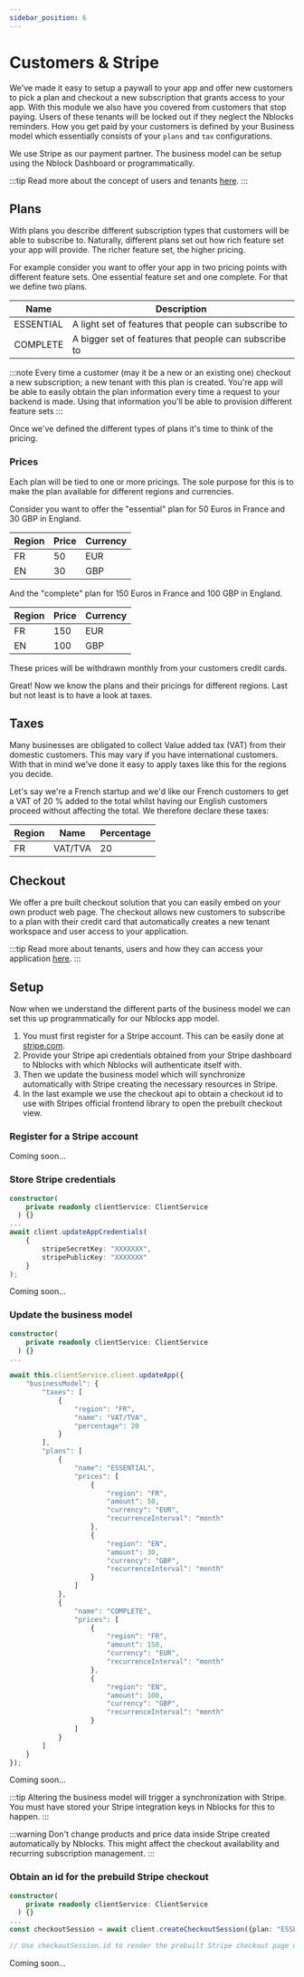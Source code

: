 ```yaml
---
sidebar_position: 6
---
```


# Customers & Stripe


We've made it easy to setup a paywall to your app and offer new customers to pick a plan and checkout a new subscription that grants access to your app.
With this module we also have you covered from customers that stop paying. Users of these tenants will be locked out if they neglect the Nblocks reminders.
How you get paid by your customers is defined by your Business model which essentially consists of your `plans` and `tax` configurations.

We use Stripe as our payment partner.
The business model can be setup using the Nblock Dashboard or programmatically.

:::tip
Read more about the concept of users and tenants [here](tenants-users.mdx).
:::

## Plans
With plans you describe different subscription types that customers will be able to subscribe to. 
Naturally, different plans set out how rich feature set your app will provide. The richer feature set, the higher pricing.

For example consider you want to offer your app in two pricing points with different feature sets. One essential feature set and one complete. 
For that we define two plans.

| Name          | Description
| -----------   | -----------   |
| ESSENTIAL     | A light set of features that people can subscribe to |
| COMPLETE      | A bigger set of features that people can subscribe to |

:::note
Every time a customer (may it be a new or an existing one) checkout a new subscription; a new tenant with this plan is created. 
You're app will be able to easily obtain the plan information every time a request to your backend is made. 
Using that information you'll be able to provision different feature sets
:::

Once we've defined the different types of plans it's time to think of the pricing.

### Prices
Each plan will be tied to one or more pricings. The sole purpose for this is to make the plan available for different regions and currencies.

Consider you want to offer the "essential" plan for 50 Euros in France and 30 GBP in England.

| Region      | Price    | Currency |
| -----------   | -----------   | -----------   |
| FR     | 50 | EUR  |
| EN      | 30 | GBP   |

And the "complete" plan for 150 Euros in France and 100 GBP in England.

| Region      | Price    | Currency |
| -----------   | -----------   | -----------   |
| FR     | 150 | EUR  |
| EN      | 100 | GBP   |

These prices will be withdrawn monthly from your customers credit cards. 

Great! Now we know the plans and their pricings for different regions. Last but not least is to have a look at taxes.

## Taxes
Many businesses are obligated to collect Value added tax (VAT) from their domestic customers. This may vary if you have international customers. 
With that in mind we've done it easy to apply taxes like this for the regions you decide.

Let's say we're a French startup and we'd like our French customers to get a VAT of 20 % added to the total whilst having our English customers proceed without affecting the total.
We therefore declare these taxes:

| Region      | Name    | Percentage |
| -----------   | -----------   | -----------   |
| FR     | VAT/TVA | 20  |

## Checkout
We offer a pre built checkout solution that you can easily embed on your own product web page. 
The checkout allows new customers to subscribe to a plan with their credit card that automatically creates a new tenant workspace and user access to your application. 

:::tip
Read more about tenants, users and how they can access your application [here](tenants-users).
:::

## Setup
Now when we understand the different parts of the business model we can set this up programmatically for our Nblocks app model.
1. You must first register for a Stripe account. This can be easily done at [stripe.com](https://stripe.com).
1. Provide your Stripe api credentials obtained from your Stripe dashboard to Nblocks with which Nblocks will authenticate itself with.
1. Then we update the business model which will synchronize automatically with Stripe creating the necessary resources in Stripe.
1. In the last example we use the checkout api to obtain a checkout id to use with Stripes official frontend library to open the prebuilt checkout view.

### Register for a Stripe account
Coming soon...

### Store Stripe credentials

<Tabs>
<TabItem value="nestjs" label="NestJS" default>

```typescript
constructor(
    private readonly clientService: ClientService
  ) {}
...
await client.updateAppCredentials(
    {
        stripeSecretKey: "XXXXXXX", 
        stripePublicKey: "XXXXXXX"
    }
);
```

</TabItem>
<TabItem value="expressjs" label="Express.js">
Coming soon...
</TabItem>
</Tabs>

### Update the business model
<Tabs>
<TabItem value="nestjs" label="NestJS" default>

```typescript
constructor(
    private readonly clientService: ClientService
  ) {}
...

await this.clientService.client.updateApp({
    "businessModel": {
        "taxes": [
            {
                "region": "FR",
                "name": "VAT/TVA",
                "percentage": 20
            }
        ],
        "plans": [
            {
                "name": "ESSENTIAL",
                "prices": [
                    {
                        "region": "FR",
                        "amount": 50,
                        "currency": "EUR",
                        "recurrenceInterval": "month"
                    },
                    {
                        "region": "EN",
                        "amount": 30,
                        "currency": "GBP",
                        "recurrenceInterval": "month"
                    }
                ]
            },
            {
                "name": "COMPLETE",
                "prices": [
                    {
                        "region": "FR",
                        "amount": 150,
                        "currency": "EUR",
                        "recurrenceInterval": "month"
                    },
                    {
                        "region": "EN",
                        "amount": 100,
                        "currency": "GBP",
                        "recurrenceInterval": "month"
                    }
                ]
            }
        ]
    }
});
```

</TabItem>
<TabItem value="expressjs" label="Express.js">
Coming soon...
</TabItem>
</Tabs>

:::tip
Altering the business model will trigger a synchronization with Stripe. You must have stored your Stripe integration keys in Nblocks for this to happen.
:::

:::warning
Don't change products and price data inside Stripe created automatically by Nblocks. This might affect the checkout availability and recurring subscription management.
:::

### Obtain an id for the prebuild Stripe checkout

<Tabs>
<TabItem value="nestjs" label="NestJS" default>

```typescript
constructor(
    private readonly clientService: ClientService
  ) {}
...
const checkoutSession = await client.createCheckoutSession({plan: "ESSENTIAL", region: "FR"});

// Use checkoutSession.id to render the prebuilt Stripe checkout page using Stripe JS Lib.
```

</TabItem>
<TabItem value="expressjs" label="Express.js">
Coming soon...
</TabItem>
</Tabs>
